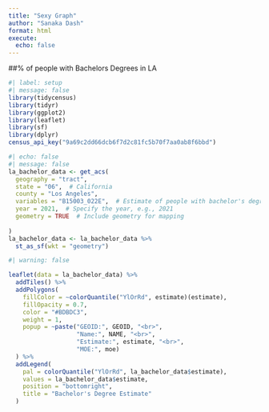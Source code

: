 ```yaml
---
title: "Sexy Graph"
author: "Sanaka Dash"
format: html
execute:
  echo: false
---
```

##% of people with Bachelors Degrees in LA
```r
#| label: setup
#| message: false
library(tidycensus)
library(tidyr)
library(ggplot2)
library(leaflet)
library(sf)
library(dplyr)
census_api_key("9a69c2dd66dcb6f7d2c81fc5b70f7aa0ab8f6bbd")
```

```r
#| echo: false
#| message: false
la_bachelor_data <- get_acs(
  geography = "tract",
  state = "06",  # California
  county = "Los Angeles",
  variables = "B15003_022E",  # Estimate of people with bachelor's degree
  year = 2021,  # Specify the year, e.g., 2021
  geometry = TRUE  # Include geometry for mapping
  
)
la_bachelor_data <- la_bachelor_data %>%
  st_as_sf(wkt = "geometry")
```

```r
#| warning: false

leaflet(data = la_bachelor_data) %>%
  addTiles() %>%
  addPolygons(
    fillColor = ~colorQuantile("YlOrRd", estimate)(estimate),
    fillOpacity = 0.7,
    color = "#BDBDC3",
    weight = 1,
    popup = ~paste("GEOID:", GEOID, "<br>",
                   "Name:", NAME, "<br>",
                   "Estimate:", estimate, "<br>",
                   "MOE:", moe)
  ) %>%
  addLegend(
    pal = colorQuantile("YlOrRd", la_bachelor_data$estimate),
    values = la_bachelor_data$estimate,
    position = "bottomright",
    title = "Bachelor's Degree Estimate"
  )
```

